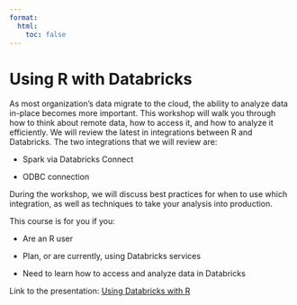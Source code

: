 ```yaml
---
format:
  html:
    toc: false
---
```

# Using R with Databricks  {.unnumbered}

As most organization’s data migrate to the cloud, the ability to analyze data 
in-place becomes more important. This workshop will walk you through how to
think about remote data, how to access it, and how to analyze it efficiently. 
We will review the latest in integrations between R and Databricks. The two 
integrations that we will review are:

- Spark via Databricks Connect

- ODBC connection

During the workshop, we will discuss best practices for when to use which
integration, as well as techniques to take your analysis into production.

This course is for you if you:

- Are an R user

- Plan, or are currently, using Databricks services

- Need to learn how to access and analyze data in Databricks

Link to the presentation: [Using Databricks with R](using-databricks-with-r.html)